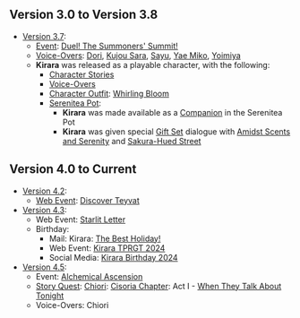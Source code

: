 {{Stub|Add in-game mentions in Furnishings, quests, and descriptions, if they exist. Add video references, such as Teasers, Trailers, Collected Miscellany and also (potentially) all Web Event appearances, Comic/Shorts appearances. External media in which a character only briefly appears but doesn't actually have anything of substance in it (e.g., the majority of Character Shorts, cameos in other characters' Character Demos) should not be added.}}
{{Lore History Intro}}

==Version 3.0 to Version 3.8==

* [[Version 3.7]]:
** [[Event]]: [[Duel! The Summoners' Summit!]]
** [[Kirara/Lore#Character_Mentions|Voice-Overs]]: [[Dori]], [[Kujou Sara]], [[Sayu]], [[Yae Miko]], [[Yoimiya]]
** '''Kirara''' was released as a playable character, with the following:
*** [[Kirara/Lore|Character Stories]]
*** [[Kirara/Voice-Overs|Voice-Overs]]
*** [[Character Outfit]]: [[Whirling Bloom]]
*** [[Serenitea Pot]]:
**** '''Kirara''' was made available as a [[Kirara/Companion|Companion]] in the Serenitea Pot
**** '''Kirara''' was given special [[Furnishing_Set#Gift_Sets|Gift Set]] dialogue with [[Amidst Scents and Serenity]] and [[Sakura-Hued Street]]

==Version 4.0 to Current==

* [[Version 4.2]]:
** [[Web Event]]: [[Discover Teyvat]]
* [[Version 4.3]]:
** Web Event: [[Starlit Letter]]
** Birthday:
*** Mail: Kirara: [[Mail/The_Best_Holiday!_(2024-01-22)|The Best Holiday!]]
*** Web Event: [[Taking_Pictures_and_Recounting_Good_Times/Gallery|Kirara TPRGT 2024]]
*** Social Media: [[Kirara/Gallery|Kirara Birthday 2024]]
* [[Version 4.5]]:
** Event: [[Alchemical Ascension]]
** [[Story Quest]]: [[Chiori]]: [[Cisoria Chapter]]: Act I - [[When They Talk About Tonight]]
** Voice-Overs: Chiori